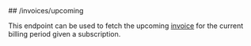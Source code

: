 
<MethodPill method="get" />
## /invoices/upcoming

This endpoint can be used to fetch the upcoming [invoice](../guides/concepts#invoice) for the current billing
period given a subscription.
